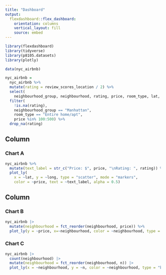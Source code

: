 ```yaml
---
title: "Dashboard"
output: 
  flexdashboard::flex_dashboard:
    orientation: columns
    vertical_layout: fill
    source: embed
---
```


```r
library(flexdashboard)
library(tidyverse)
library(p8105.datasets)
library(plotly)
```


```r
data(nyc_airbnb)

nyc_airbnb = 
  nyc_airbnb %>%  
  mutate(rating = review_scores_location / 2) %>% 
  select(
    neighbourhood_group, neighbourhood, rating, price, room_type, lat, long) %>% 
  filter(
    !is.na(rating), 
    neighbourhood_group == "Manhattan",
    room_type == "Entire home/apt",
    price %in% 100:500) %>% 
  drop_na(rating)


```

Column {data-width=650}
-----------------------------------------------------------------------

### Chart A

```r

nyc_airbnb %>% 
  mutate(text_label = str_c("Price: $", price, "\nRating: ", rating)) %>%  
  plot_ly(
    x = ~lat, y = ~long, type = "scatter", mode = "markers", 
    color = ~price, text = ~text_label, alpha = 0.5)

```

Column {data-width=350}
-----------------------------------------------------------------------

### Chart B

```r
nyc_airbnb |> 
  mutate(neighbourhood = fct_reorder(neighbourhood, price)) %>%  
  plot_ly(y = ~price, x=~neighbourhood, color = ~neighbourhood, type = "box", colors = "viridis")
```

### Chart C

```r
nyc_airbnb |> 
  count(neighbourhood) |> 
  mutate(neighbourhood = fct_reorder(neighbourhood, n)) |> 
  plot_ly(x = ~neighbourhood, y = ~n, color = ~neighbourhood, type = "bar", colors = "viridis")

```


